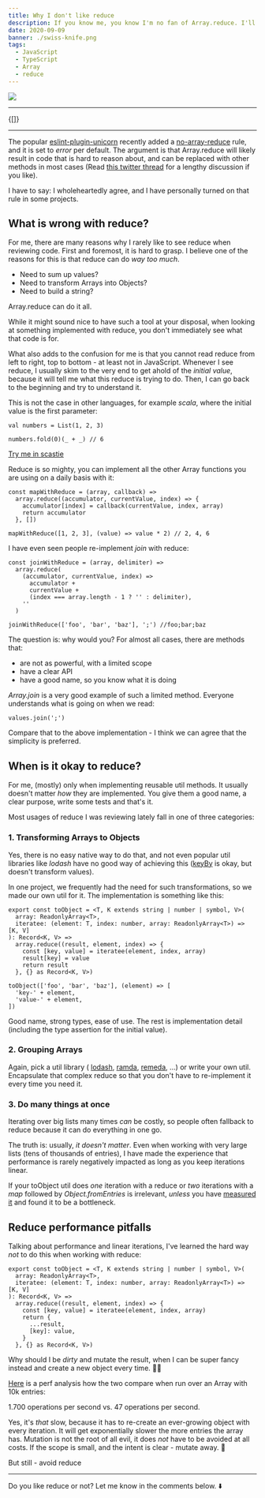 ```yaml
---
title: Why I don't like reduce
description: If you know me, you know I'm no fan of Array.reduce. I'll explain why in detail in this post.
date: 2020-09-09
banner: ./swiss-knife.png
tags:
  - JavaScript
  - TypeScript
  - Array
  - reduce
---
```



<img src="./swiss-knife.png" />

---

<Translations>{[]}</Translations>

---

The popular [eslint-plugin-unicorn](https://github.com/sindresorhus/eslint-plugin-unicorn) recently added a
[no-array-reduce](https://github.com/sindresorhus/eslint-plugin-unicorn/blob/main/docs/rules/no-array-reduce.md) rule, and it is set to _error_ per default.
The argument is that Array.reduce will likely result in code that is hard to reason about, and can be replaced with other methods in most cases
(Read [this twitter thread](https://twitter.com/jaffathecake/status/1213077702300852224) for a lengthy discussion if you like).

I have to say: I wholeheartedly agree, and I have personally turned on that rule in some projects.

## What is wrong with reduce?

For me, there are many reasons why I rarely like to see reduce when reviewing code.
First and foremost, it is hard to grasp.
I believe one of the reasons for this is that reduce can do _way too much_.

- Need to sum up values?
- Need to transform Arrays into Objects?
- Need to build a string?

Array.reduce can do it all.

While it might sound nice to have such a tool at your disposal, when looking at something implemented with reduce,
you don't immediately see what that code is for.

What also adds to the confusion for me is that you cannot read reduce from left to right, top to bottom - at least not in JavaScript.
Whenever I see reduce, I usually skim to the very end to get ahold of the _initial value_, because it will tell me what this reduce is trying to do.
Then, I can go back to the beginning and try to understand it.

This is not the case in other languages, for example _scala_, where the initial value is the first parameter:

```java:title=sum-a-list
val numbers = List(1, 2, 3)

numbers.fold(0)(_ + _) // 6
```

[Try me in scastie](https://scastie.scala-lang.org/UShgOD5BRd6ymtKr7VliUQ)

Reduce is so mighty, you can implement all the other Array functions you are using on a daily basis with it:

```js:title=map-with-reduce
const mapWithReduce = (array, callback) =>
  array.reduce((accumulator, currentValue, index) => {
    accumulator[index] = callback(currentValue, index, array)
    return accumulator
  }, [])

mapWithReduce([1, 2, 3], (value) => value * 2) // 2, 4, 6
```

I have even seen people re-implement _join_ with reduce:

```js:title=join-with-reduce
const joinWithReduce = (array, delimiter) =>
  array.reduce(
    (accumulator, currentValue, index) =>
      accumulator +
      currentValue +
      (index === array.length - 1 ? '' : delimiter),
    ''
  )

joinWithReduce(['foo', 'bar', 'baz'], ';') //foo;bar;baz
```

The question is: why would you? For almost all cases, there are methods that:

- are not as powerful, with a limited scope
- have a clear API
- have a good name, so you know what it is doing

_Array.join_ is a very good example of such a limited method.
Everyone understands what is going on when we read:

`values.join(';')`

Compare that to the above implementation - I think we can agree that the simplicity is preferred.

## When is it okay to reduce?

For me, (mostly) only when implementing reusable util methods.
It usually doesn't matter _how_ they are implemented.
You give them a good name, a clear purpose, write some tests and that's it.

Most usages of reduce I was reviewing lately fall in one of three categories:

### 1. Transforming Arrays to Objects

Yes, there is no easy native way to do that, and not even popular util libraries like _lodash_ have no good way of achieving this
([keyBy](https://lodash.com/docs/4.17.15#keyBy) is okay, but doesn't transform values).

In one project, we frequently had the need for such transformations, so we made our own util for it.
The implementation is something like this:

```ts:title=to-object
export const toObject = <T, K extends string | number | symbol, V>(
  array: ReadonlyArray<T>,
  iteratee: (element: T, index: number, array: ReadonlyArray<T>) => [K, V]
): Record<K, V> =>
  array.reduce((result, element, index) => {
    const [key, value] = iteratee(element, index, array)
    result[key] = value
    return result
  }, {} as Record<K, V>)

toObject(['foo', 'bar', 'baz'], (element) => [
  'key-' + element,
  'value-' + element,
])
```

Good name, strong types, ease of use. The rest is implementation detail (including the type assertion for the initial value).

### 2. Grouping Arrays

Again, pick a util library (
[lodash](https://lodash.com/docs/4.17.15#groupBy),
[ramda](https://ramdajs.com/docs/#groupBy),
[remeda](https://remedajs.com/docs#groupBy), ...)
or write your own util. Encapsulate that complex reduce so that you don't have to re-implement it every time you need it.

### 3. Do many things at once

Iterating over big lists many times _can_ be costly, so people often fallback to reduce because it can do everything in one go.

The truth is: usually, _it doesn't matter_.
Even when working with very large lists (tens of thousands of entries),
I have made the experience that performance is rarely negatively impacted as long as you keep iterations linear.

If your toObject util does _one_ iteration with a reduce or _two_ iterations with a _map_ followed by _Object.fromEntries_ is irrelevant,
_unless_ you have [measured it](https://reacttraining.com/blog/react-inline-functions-and-performance)
and found it to be a bottleneck.

## Reduce performance pitfalls

Talking about performance and linear iterations, I've learned the hard way _not_ to do this when working with reduce:

```ts:title=immutability-🎉 {7-10}
export const toObject = <T, K extends string | number | symbol, V>(
  array: ReadonlyArray<T>,
  iteratee: (element: T, index: number, array: ReadonlyArray<T>) => [K, V]
): Record<K, V> =>
  array.reduce((result, element, index) => {
    const [key, value] = iteratee(element, index, array)
    return {
      ...result,
      [key]: value,
    }
  }, {} as Record<K, V>)
```

Why should I be _dirty_ and mutate the result, when I can be super fancy instead and create a new object every time. 🤔🤦‍

[Here](https://jsbench.me/svkevt492x/1) is a perf analysis how the two compare when run over an Array with 10k entries:

1.700 operations per second vs. 47 operations per second.

Yes, it's _that_ slow, because it has to re-create an ever-growing object with every iteration.
It will get exponentially slower the more entries the array has.
Mutation is not the root of all evil, it does _not_ have to be avoided at all costs.
If the scope is small, and the intent is clear - mutate away. 🚀

But still - avoid reduce

---

Do you like reduce or not? Let me know in the comments below. ⬇️

<Comments />
